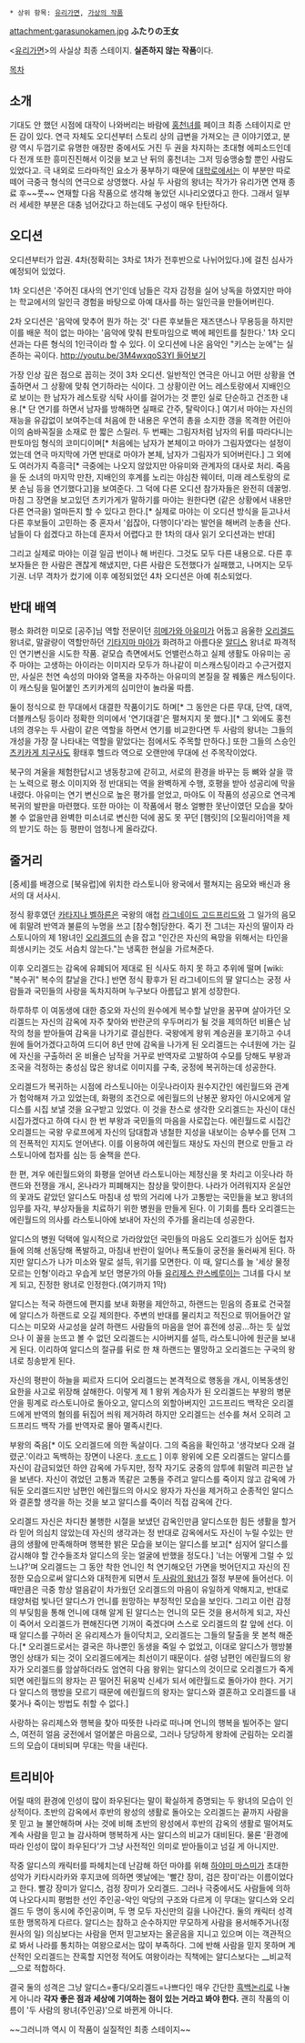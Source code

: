  * 상위 항목: [[유리가면]], [[가상의 작품]]

attachment:garasunokamen.jpg
'''ふたりの王女'''

<[[유리가면]]>의 사실상 최종 스테이지. '''실존하지 않는 작품'''이다.

[[목차]]
== 소개 ==
기대도 안 했던 시점에 대작이 나와버리는 바람에 [[홍천녀]]를 페이크 최종 스테이지로 만든 감이 있다. 연극 자체도 오디션부터 스토리 상의 급변을 가져오는 큰 이야기였고, 분량 역시 두껍기로 유명한 애장판 중에서도 거진 두 권을 차지하는 초대형 에피소드인데다 전개 또한 흥미진진해서 이것을 보고 난 뒤의 홍천녀는 그저 밍숭맹숭할 뿐인 사람도 있었다고. 극 내외로 드라마적인 요소가 풍부하기 때문에 [[대학로]]에서는 이 부분만 따로 떼어 극중극 형식의 연극으로 상영했다. 사실 두 사람의 왕녀는 작가가 유리가면 연재 종료 후~~풋~~ 연재할 다음 작품으로 생각해 놓았던 시나리오였다고 한다. 그래서 일부러 세세한 부분은 대충 넘어갔다고 하는데도 구성이 매우 탄탄하다.

== 오디션 ==
오디션부터가 압권. 4차(정확히는 3차로 1차가 전후반으로 나뉘어있다.)에 걸친 심사가 예정되어 있었다.

1차 오디션은 '주어진 대사의 연기'인데 남들은 각자 감정을 실어 낭독을 하였지만 마야는 학교에서의 일인극 경험을 바탕으로 아예 대사를 하는 일인극을 만들어버린다.

2차 오디션은 '음악에 맞추어 뭔가 하는 것' 다른 후보들은 재즈댄스나 무용등을 하지만 이를 배운 적이 없는 마야는 '음악에 맞춰 판토마임으로 벽에 페인트를 칠한다.' 1차 오디션과는 다른 형식의 1인극이라 할 수 있다. 이 오디션에 나온 음악인 "키스는 눈에"는 실존하는 곡이다. [[http://youtu.be/3M4wxqoS3YI 들어보기]]

가장 인상 깊은 점으로 꼽히는 것이 3차 오디션. 일반적인 연극은 아니고 어떤 상황을 연출하면서 그 상황에 맞춰 연기하라는 식이다. 그 상황이란 어느 레스토랑에서 지배인으로 보이는 한 남자가 레스토랑 식탁 사이를 걸어가는 것 뿐인 실로 단순하고 건조한 내용.[* 단 연기를 하면서 남자를 방해하면 실패로 간주, 탈락이다.] 여기서 마야는 자신의 재능을 유감없이 보여주는데 처음에 한 내용은 우연히 총을 소지한 갱을 목격한 어린아이의 숨바꼭질을 소재로 한 짧은 스릴러. 두 번째는 그림자처럼 남자의 뒤를 따라다니는 판토마임 형식의 코미디이며[* 처음에는 남자가 본체이고 마야가 그림자였다는 설정이었는데 연극 마지막에 가면 반대로 마야가 본체, 남자가 그림자가 되어버린다.] 그 외에도 여러가지 즉흥극[* 극중에는 나오지 않았지만 아유미와 관계자의 대사로 처리. 죽음을 둔 소녀의 마지막 만찬, 지배인의 후계를 노리는 야심찬 웨이터, 미래 레스토랑의 로봇 손님 등을 연기했다고]을 보여준다. 그 덕에 다른 오디션 참가자들은 완전히 데꿀멍. 마침 그 장면을 보고있던 츠키가게가 말하기를 마야는 원한다면 (같은 상황에서 내용만 다른 연극을) 얼마든지 할 수 있다고 한다.[* 실제로 마야는 이 오디션 방식을 듣고나서 다른 후보들이 고민하는 중 혼자서 '쉽잖아, 다행이다'라는 발언을 해버려 눈총을 산다. 남들이 다 쉽겠다고 하는데 혼자서 어렵다고 한 1차의 대사 읽기 오디션과는 반대]

그리고 실제로 마야는 이걸 일곱 번이나 해 버린다. 그것도 모두 다른 내용으로. 다른 후보자들은 한 사람은 괜찮게 해냈지만, 다른 사람은 도전했다가 실패했고, 나머지는 모두 기권. 너무 격차가 컸기에 이후 예정되었던 4차 오디션은 아예 취소되었다.

== 반대 배역 ==
평소 화려한 미모로 [공주]님 역할 전문이던 [[히메가와 아유미]]가 어둡고 음울한 [[오리겔드]] 왕녀로, 말괄량이 역할만하던 [[기타지마 마야]]가 화려하고 아름다운 [[알디스]] 왕녀로 파격적인 연기변신을 시도한 작품. 겉모습 측면에서도 언밸런스하고 실제 생활도 아유미는 공주 마야는 고생하는 아이라는 이미지라 모두가 하나같이 미스캐스팅이라고 수근거렸지만, 사실은 천연 속성의 마야와 열폭을 자주하는 아유미의 본질을 잘 꿰뚫은 캐스팅이다. 이 캐스팅을 밀어붙인 츠키카게의 심미안이 놀라울 따름.

둘이 정식으로 한 무대에서 대결한 작품이기도 하며[* 그 동안은 다른 무대, 단역, 대역, 더블캐스팅 등이라 정확한 의미에서 '연기대결'은 펼쳐지지 못 했다.][* 그 외에도 홍천녀의 경우는 두 사람이 같은 역할을 하면서 연기를 비교한다면 두 사람의 왕녀는 그들의 개성을 가장 잘 나타내는 역할을 맡았다는 점에서도 주목할 만하다.] 또한 그들의 스승인 [[츠키카게 치구사]]도 황태후 헬드라 역으로 오랜만에 무대에 선 주목작이었다.

북구의 겨울을 체험한답시고 냉동창고에 갇히고, 서로의 환경을 바꾸는 등 뼈와 살을 깎는 노력으로 평소 이미지와 정 반대되는 역을 완벽하게 수행, 호평을 받아 성공리에 막을 내렸다. 아유미는 연기 변신으로 높은 평가를 얻었고, 마야도 이 작품의 성공으로 연극계 복귀의 발판을 마련했다. 또한 마야는 이 작품에서 평소 얼빵한 못난이였던 모습을 찾아볼 수 없을만큼 완벽한 미소녀로 변신한 덕에 꿈도 못 꾸던 [햄릿]의 [오필리아]역을 제의 받기도 하는 등 평판이 엄청나게 올라갔다.

== 줄거리 ==
[중세]를 배경으로 [북유럽]에 위치한 라스토니아 왕국에서 펼쳐지는 음모와 배신과 용서의 대 서사시.

정식 황후였던 [[카타지나 벨하른]]은 국왕의 애첩 [[라그네이드 고드프리드]]와 그 일가의 음모에 휘말려 반역과 불륜의 누명을 쓰고 [참수형]당한다. 죽기 전 그녀는 자신의 딸이자 라스토니아의 제 1왕녀인 [[오리겔드]]의 손을 잡고 "인간은 자신의 욕망을 위해서는 타인을 희생시키는 것도 서슴치 않는다."는 냉혹한 현실을 가르쳐준다.

이후 오리겔드는 감옥에 유폐되어 제대로 된 식사도 하지 못 하고 추위에 떨며 [wiki: "복수귀" 복수의 칼날을 간다.] 반면 정식 황후가 된 라그네이드의 딸 알디스는 궁정 사람들과 국민들의 사랑을 독차지하며 누구보다 아름답고 밝게 성장한다.

하루하루 이 여동생에 대한 증오와 자신의 원수에게 복수할 날만을 꿈꾸며 살아가던 오리겔드는 자신의 감옥에 자주 찾아와 반란군의 우두머리가 될 것을 제의하던 비욜슨 남작의 청을 받아들여 감옥을 나가기로 결심한다. 국왕에게 왕위 계승권을 포기하고 수녀원에 들어가겠다고하여 드디어 8년 만에 감옥을 나가게 된 오리겔드는 수녀원에 가는 길에 자신을 구출하러 온 비욜슨 남작을 거꾸로 반역자로 고발하여 수모를 당해도 부왕과 조국을 걱정하는 충성심 많은 왕녀로 이미지를 구축, 궁정에 복귀하는데 성공한다.

오리겔드가 복귀하는 시점에 라스토니아는 이웃나라이자 원수지간인 에린월드와 관계가 험악해져 가고 있었는데, 화평의 조건으로 에린월드의 난봉꾼 왕자인 아시오에게 알디스를 시집 보낼 것을 요구받고 있었다. 이 것을 찬스로 생각한 오리겔드는 자신이 대신 시집가겠다고 하여 다시 한 번 부왕과 국민들의 마음을 사로잡는다. 에린월드로 시집간 오리겔드는 국왕 우로프에게 자신의 담대함과 냉철한 지성을 내보이는 승부수를 던져 그의 전폭적인 지지도 얻어낸다. 이를 이용하여 에린월드 재상도 자신의 편으로 만들고 라스토니아에 첩자를 심는 등 술책을 쓴다.

한 편, 겨우 에린월드와의 화평을 얻어낸 라스토니아는 제정신을 못 차리고 이웃나라 하랜드와 전쟁을 개시, 온나라가 피폐해지는 참상을 맞이한다. 나라가 어려워지자 온실안의 꽃과도 같았던 알디스도 마침내 성 밖의 거리에 나가 고통받는 국민들을 보고 왕녀의 임무를 자각, 부상자들을 치료하기 위한 병원을 만들게 된다. 이 기회를 틈타 오리겔드는 에린월드의 의사를 라스토니아에 보내어 자신의 주가를 올리는데 성공한다.

알디스의 병원 덕택에 일시적으로 가라앉았던 국민들의 마음도 오리겔드가 심어둔 첩자들에 의해 선동당해 폭발하고, 마침내 반란이 일어나 폭도들이 궁전을 둘러싸게 된다. 하지만 알디스가 나가 미소와 말로 설득, 위기를 모면한다. 이 때, 알디스를 늘 '세상 물정 모르는 인형'이라고 우습게 보던 명문가의 아들 [[유리제스 란스베루이]]는 그녀를 다시 보게 되고, 진정한 왕녀로 인정한다.(여기까지 1막)

알디스는 적국 하랜드에 편지를 보내 화평을 제안하고, 하랜드는 믿음의 증표로 건국절에 알디스가 하랜드로 오길 제의한다. 주변의 반대를 물리치고 적진으로 뛰어들어간 알디스는 미모와 사교성을 살려 하랜드 사람들의 마음을 얻어 휴전에 성공...하는 듯 싶었으나 이 꼴을 눈뜨고 볼 수 없던 오리겔드는 시아버지를 설득, 라스토니아에 원군을 보내게 된다. 이리하여 알디스의 절규를 뒤로 한 채 하랜드는 멸망하고 오리겔드는 구국의 왕녀로 칭송받게 된다.

자신의 평판이 하늘을 찌르자 드디어 오리겔드는 본격적으로 행동을 개시, 이복동생인 요한을 사고로 위장해 살해한다. 이렇게 제 1 왕위 계승자가 된 오리겔드는 부왕의 병문안을 핑계로 라스토니아로 돌아오고, 알디스의 외할아버지인 고드프리드 백작은 오리겔드에게 반역의 혐의를 뒤집어 씌워 제거하려 하지만 오리겔드는 선수를 쳐서 오히려 고드프리드 백작 가를 반역자로 몰아 멸족시킨다.

부왕의 죽음[* 이도 오리겔드에 의한 독살이다. 그의 죽음을 확인하고 '생각보다 오래 걸렸군.'이라고 독백하는 장면이 나온다. [[ㅎㄷㄷ]] ] 이후 왕위에 오른 오리겔드는 알디스를 자신이 감금되었던 하얀 감옥에 가두지만, 정작 자기도 궁중의 암투에 휘말려 피곤한 날을 보낸다. 자신이 겪었던 고통과 똑같은 고통을 주려고 알디스를 죽이지 않고 감옥에 가둬둔 오리겔드지만 남편인 에린월드의 아시오 왕자가 자신을 제거하고 순종적인 알디스와 결혼할 생각을 하는 것을 보고 알디스를 죽이러 직접 감옥에 간다.

오리겔드 자신은 차디찬 불행한 시절을 보냈던 감옥인만큼 알디스또한 힘든 생활을 할거라 믿어 의심치 않았는데 자신의 생각과는 정 반대로 감옥에서도 자신이 누릴 수있는 만큼의 생활에 만족해하며 행복한 밝은 모습을 보이는 알디스를 보고[* 심지어 알디스를 감시해야 할 간수들조차 알디스의 웃는 얼굴에 반했을 정도다.] '너는 어떻게 그럴 수 있느냐?'며 오리겔드는 그 동안 착한 언니인 척 연기해오던 가면을 벗어던지고 자신의 진정한 모습으로써 알디스와 대적한게 되면서 [[두 사람의 왕녀]]가 절정 부분에 들어선다. 이때만큼은 극중 항상 얼음같이 차가웠던 오리겔드의 마음이 유일하게 약해지고, 반대로 태양처럼 빛나던 알디스가 언니를 원망하는 부정적인 모습을 보인다. 그리고 이런 감정의 부딪힘을 통해 언니에 대해 알게 된 알디스는 언니의 모든 것을 용서하게 되고, 자신이 죽어서 오리겔드가 편해진다면 기꺼이 죽겠다며 스스로 오리겔드의 칼 앞에 선다. 이 때 알디스를 구하러 온 유리제스가 들이닥치고, 오리겔드는 그들의 탈출을 못 본척 해준다.[* 오리겔드로서는 결국은 하나뿐인 동생을 죽일 수 없었고, 이대로 알디스가 행방불명인 상태가 되는 것이 오리겔드에게는 최선이기 때문이다. 설령 남편인 에린월드의 왕자가 오리겔드를 암살하더라도 엄연히 다음 왕위는 알디스의 것이므로 오리겔드가 죽게 되면 에린월드의 왕자는 끈 떨어진 뒤웅박 신세가 되서 에란월드로 돌아가야 한다. 거기다 알디스의 행방을 모르기 때문에 에린월드의 왕자는 알디스와 결혼하고 오리겔드를 내쫒거나 죽이는 방법도 취할 수 없다.]

사랑하는 유리제스와 행복을 찾아 따뜻한 나라로 떠나며 언니의 행복을 빌어주는 알디스, 여전히 얼음 궁전에서 얼어붙은 마음으로, 그러나 당당하게 왕좌에 군림하는 오리겔드의 모습이 대비되며 무대는 막을 내린다.

== 트리비아 ==
어릴 때의 환경에 인성이 많이 좌우된다는 말이 확실하게 증명되는 두 왕녀의 모습이 인상적이다. 초반의 감옥에서 후반의 왕성의 생활로 돌아오는 오리겔드는 끝까지 사람을 못 믿고 늘 불안해하며 사는 것에 비해 초반의 왕성에서 후반의 감옥의 생활로 떨어져도 계속 사람을 믿고 늘 감사하며 행복하게 사는 알디스의 비교가 대비된다. 물론 '환경에 따라 인성이 많이 좌우된다'가 그냥 사전적인 의미로 받아들이고 넘길 게 아니지만.

작중 알디스의 캐릭터를 파헤치는데 난감해 하던 마야를 위해 [[하야미 마스미]]가 초대한 성악가 키타시라카와 후지코에 의하면 옛날에는 '빨간 장미, 검은 장미'라는 이름이었다고 한다. 빨강 장미가 알디스, 검정 장미가 오리겔드. 그러나 극중에서도 사람들에 의하여 나오다시피 평범한 선인 주인공-악인 악당의 구조와 다르게 이 무대는 알디스와 오리겔드 두 명이 동시에 주인공이며, 두 명 모두 자신만의 길을 나아간다. 둘의 캐릭터 성격 또한 맹목하게 다르다. 알디스는 참하고 순수하지만 무모하게 사람을 용서해주거나(정원사의 일) 의심보다는 사람을 먼저 믿고보자는 올곧음을 지니고 있으며 이는 객관적으로 봐서 나라를 통치하는 여왕으로서는 많이 부족하다. 그에 반해 사람을 믿지 못하며 계산적인 오리겔드는 잔혹할 지언정 적어도 여왕이라는 직책에는 알디스보다는 __비교적__으로 적합하다.

결국 둘의 성격은 그냥 알디스=좋다/오리겔드=나쁘다인 매우 간단한 [[흑백논리]]로 나눌 게 아니라 '''각자 좋은 점과 세상에 기여하는 점이 있는 거라고 봐야 한다.''' 괜히 작품의 이름이 '두 사람의 왕녀(주인공)'으로 바뀐게 아니다.

~~그러니까 역시 이 작품이 실질적인 최종 스테이지~~
